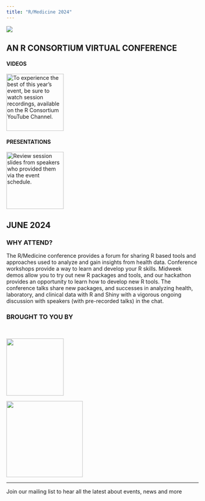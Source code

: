 ```yaml
---
title: "R/Medicine 2024"
---
```



![](Main.png)

::: r-stack

## **AN R CONSORTIUM VIRTUAL CONFERENCE**




:::

::: {layout-ncol=2}

#### VIDEOS
[![
To experience the best of this year’s event, be sure to watch session recordings, available on the R Consortium YouTube Channel.
](images/video){height=150}](https://youtube.com/playlist?list=PL4IzsxWztPdlpR3NqGzUI01M4_jqzIWqo)

#### PRESENTATIONS
[![
Review session slides from speakers who provided them via the event schedule.
](images/slide-show){height=150}](https://rmed2023a.sched.com/)
:::

## **JUNE  2024**




### WHY ATTEND?

The R/Medicine conference provides a forum for sharing R based tools and approaches used to analyze and gain insights from health data. Conference workshops provide a way to learn and develop your R skills. Midweek demos allow you to try out new R packages and tools, and our hackathon provides an opportunity to learn how to develop new R tools. The conference talks share new packages, and successes in analyzing health, laboratory, and clinical data with R and Shiny with a vigorous ongoing discussion with speakers (with pre-recorded talks) in the chat.


### BROUGHT TO YOU BY

<br>

[![](images/R-con.png){fig-alt="R Consortium" fig-align="center" height=150}](https://www.r-consortium.org/)

[![](images/cynkra.png){fig-alt="cynkra.com" fig-align="center" height=200}](https://cynkra.com/)





<hr>
Join our mailing list to hear all the latest about events, news and more

<!--[if lte IE 8]>
<script charset="utf-8" type="text/javascript" src="//js.hsforms.net/forms/v2-legacy.js"></script>
<![endif]-->
<script charset="utf-8" type="text/javascript" src="//js.hsforms.net/forms/v2.js"></script>
<script>
  hbspt.forms.create({
	region: "na1",
	portalId: "8112310",
	formId: "b41bf142-22db-4911-893a-52b856c8288f",
	sfdcCampaignId: "7012M000001nUWFQA2"
});
</script>